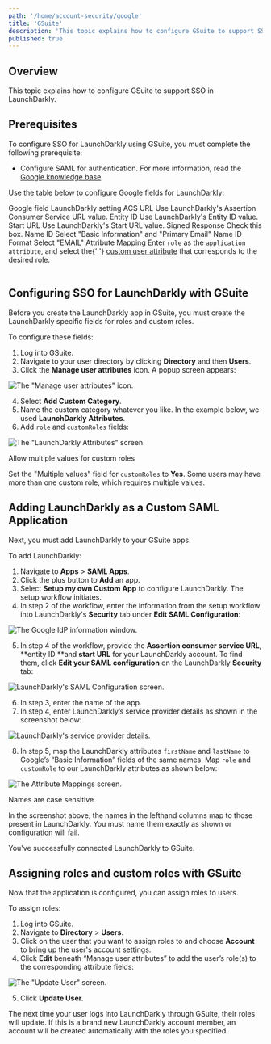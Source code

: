 ```yaml
---
path: '/home/account-security/google'
title: 'GSuite'
description: 'This topic explains how to configure GSuite to support SSO in LaunchDarkly.'
published: true
---
```


## Overview

This topic explains how to configure GSuite to support SSO in LaunchDarkly.

## Prerequisites

To configure SSO for LaunchDarkly using GSuite, you must complete the following prerequisite:

- Configure SAML for authentication. For more information, read the [Google knowledge base](https://support.google.com/a/answer/6087519).

Use the table below to configure Google fields for LaunchDarkly:

<Table>
  <TableHeader>
    <TableHeadCell>Google field</TableHeadCell>
    <TableHeadCell>LaunchDarkly setting</TableHeadCell>
  </TableHeader>
  <TableBody>
    <TableRow>
      <TableCell>ACS URL</TableCell>
      <TableCell>Use LaunchDarkly's Assertion Consumer Service URL value.</TableCell>
    </TableRow>
    <TableRow>
      <TableCell>Entity ID</TableCell>
      <TableCell>Use LaunchDarkly's Entity ID value.</TableCell>
    </TableRow>
    <TableRow>
      <TableCell>Start URL</TableCell>
      <TableCell>Use LaunchDarkly's Start URL value.</TableCell>
    </TableRow>
    <TableRow>
      <TableCell>Signed Response</TableCell>
      <TableCell>Check this box.</TableCell>
    </TableRow>
    <TableRow>
      <TableCell>Name ID</TableCell>
      <TableCell>Select "Basic Information" and "Primary Email"</TableCell>
    </TableRow>
    <TableRow>
      <TableCell>Name ID Format</TableCell>
      <TableCell>Select "EMAIL"</TableCell>
    </TableRow>
    <TableRow>
      <TableCell>Attribute Mapping</TableCell>
      <TableCell>
        Enter <code>role</code> as the <code>application attribute</code>, and select the{' '}
        <a href="https://support.google.com/a/answer/6208725?hl=en">custom user attribute</a> that corresponds to the
        desired role.
      </TableCell>
    </TableRow>
  </TableBody>
</Table>

## Configuring SSO for LaunchDarkly with GSuite

Before you create the LaunchDarkly app in GSuite, you must create the LaunchDarkly specific fields for roles and custom roles.

To configure these fields:

1. Log into GSuite.
2. Navigate to your user directory by clicking **Directory** and then **Users**.
3. Click the **Manage user attributes** icon. A popup screen appears:

![The "Manage user attributes" icon.](../../../../images/google-manage-user-attributes.png)


4. Select **Add Custom Category**.
5. Name the custom category whatever you like. In the example below, we used **LaunchDarkly Attributes**.
6. Add `role` and `customRoles` fields:

![The "LaunchDarkly Attributes" screen.](../../../../images/google-ld-attributes.png)


<Callout intent="info">
<CalloutTitle>Allow multiple values for custom roles</CalloutTitle>
<CalloutDescription>

Set the "Multiple values" field for `customRoles` to **Yes**. Some users may have more than one custom role, which requires multiple values.

</CalloutDescription>
</Callout>

## Adding LaunchDarkly as a Custom SAML Application

Next, you must add LaunchDarkly to your GSuite apps.

To add LaunchDarkly:

1. Navigate to **Apps** > **SAML Apps**.
2. Click the plus button to **Add** an app.
3. Select **Setup my own Custom App** to configure LaunchDarkly. The setup workflow initiates.
4. In step 2 of the workflow, enter the information from the setup workflow into LaunchDarkly's **Security** tab under **Edit SAML Configuration**:

![The Google IdP information window.](../../../../images/google-idp-info.png)


5. In step 4 of the workflow, provide the **Assertion consumer service URL**, **entity ID **and **start URL** for your LaunchDarkly account. To find them, click **Edit your SAML configuration** on the LaunchDarkly **Security** tab:

![LaunchDarkly's SAML Configuration screen.](../../../../images/settings-security-saml-config.png)


6. In step 3, enter the name of the app.
7. In step 4, enter LaunchDarkly’s service provider details as shown in the screenshot below:

![LaunchDarkly's service provider details.](../../../../images/google-ld-service-provider-details.png)


8. In step 5, map the LaunchDarkly attributes `firstName` and `lastName` to Google’s “Basic Information” fields of the same names. Map `role` and `customRole` to our LaunchDarkly attributes as shown below:

![The Attribute Mappings screen.](../../../../images/google-attribute-mapping.png)


<Callout intent="alert">
<CalloutTitle>Names are case sensitive</CalloutTitle>
<CalloutDescription>

In the screenshot above, the names in the lefthand columns map to those present in LaunchDarkly. You must name them exactly as shown or configuration will fail.

</CalloutDescription>
</Callout>

You've successfully connected LaunchDarkly to GSuite.

## Assigning roles and custom roles with GSuite

Now that the application is configured, you can assign roles to users.

To assign roles:

1. Log into GSuite.
2. Navigate to **Directory** > **Users**.
3. Click on the user that you want to assign roles to and choose **Account** to bring up the user's account settings.
4. Click **Edit** beneath “Manage user attributes” to add the user’s role(s) to the corresponding attribute fields:

![The "Update User" screen.](../../../../images/google-update-user.png)

5. Click **Update User.**

The next time your user logs into LaunchDarkly through GSuite, their roles will update. If this is a brand new LaunchDarkly account member, an account will be created automatically with the roles you specified.

